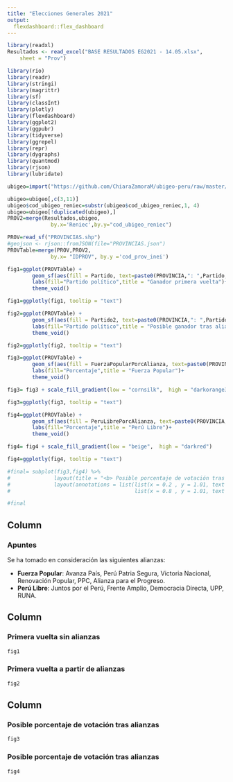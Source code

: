 ---
title: "Elecciones Generales 2021"
output: 
  flexdashboard::flex_dashboard
---

<style>                     
.navbar {
  background-color:#1e325c;
  border-color:#1e325c;
}
.navbar-brand {
color:white!important;
}
</style>  

```{r,include=FALSE}
library(readxl)
Resultados <- read_excel("BASE RESULTADOS EG2021 - 14.05.xlsx", 
    sheet = "Prov")
```

```{r,include=FALSE}
library(rio)
library(readr)
library(stringi)
library(magrittr)
library(sf)
library(classInt)
library(plotly)
library(flexdashboard)
library(ggplot2)
library(ggpubr)
library(tidyverse)
library(ggrepel)
library(repr)
library(dygraphs)
library(quantmod)
library(rjson)
library(lubridate)

ubigeo=import("https://github.com/ChiaraZamoraM/ubigeo-peru/raw/master/equivalencia-ubigeos-oti-concytec.csv")
```

```{r,include=FALSE}
ubigeo=ubigeo[,c(3,11)]
ubigeo$cod_ubigeo_reniec=substr(ubigeo$cod_ubigeo_reniec,1, 4)  
ubigeo=ubigeo[!duplicated(ubigeo),]
PROV2=merge(Resultados,ubigeo,
              by.x='Reniec',by.y="cod_ubigeo_reniec") 

```

```{r,include=FALSE}
PROV=read_sf("PROVINCIAS.shp")
#geojson <- rjson::fromJSON(file="PROVINCIAS.json")
PROVTable=merge(PROV,PROV2,
              by.x= "IDPROV", by.y ='cod_prov_inei')
```

```{r,include=FALSE}
fig1=ggplot(PROVTable) +
        geom_sf(aes(fill = Partido, text=paste0(PROVINCIA,": ",Partido," (",round(VotacionPorcVotos,1),"%)"))) +
        labs(fill="Partido político",title = "Ganador primera vuelta")+
        theme_void()

fig1=ggplotly(fig1, tooltip = "text")
```

```{r,include=FALSE}
fig2=ggplot(PROVTable) +
        geom_sf(aes(fill = Partido2, text=paste0(PROVINCIA,": ",Partido2," (",round(VotacionPorcVotos2,1),"%)"))) +
        labs(fill="Partido político",title = "Posible ganador tras alianzas")+
        theme_void()

fig2=ggplotly(fig2, tooltip = "text")
```

```{r,include=FALSE}
fig3=ggplot(PROVTable) +
        geom_sf(aes(fill = FuerzaPopularPorcAlianza, text=paste0(PROVINCIA," (",round(FuerzaPopularPorcAlianza,1),"%)"))) +
        labs(fill="Porcentaje",title = "Fuerza Popular")+
        theme_void()

fig3= fig3 + scale_fill_gradient(low = "cornsilk",  high = "darkorange3")

fig3=ggplotly(fig3, tooltip = "text")

fig4=ggplot(PROVTable) +
        geom_sf(aes(fill = PeruLibrePorcAlianza, text=paste0(PROVINCIA," (",round(PeruLibrePorcAlianza,1),"%)"))) +
        labs(fill="Porcentaje",title = "Perú Libre")+
        theme_void()

fig4= fig4 + scale_fill_gradient(low = "beige",  high = "darkred")

fig4=ggplotly(fig4, tooltip = "text")

#final= subplot(fig3,fig4) %>% 
#              layout(title = "<b> Posible porcentaje de votación tras alianzas </b>") %>% 
#              layout(annotations = list(list(x = 0.2 , y = 1.01, text = "Fuerza Popular", showarrow = F, xref='paper', yref='paper'),
#                                        list(x = 0.8 , y = 1.01, text = "Perú Libre", showarrow = F, xref='paper', yref='paper')))

#final
```
Column {data-width=120}
-------------------------------------

### Apuntes

Se ha tomado en consideración las siguientes alianzas:

* **Fuerza Popular**: Avanza País, Perú Patria Segura, Victoria Nacional, Renovación Popular, PPC, Alianza para el Progreso.
* **Perú Libre**: Juntos por el Perú, Frente Amplio, Democracia Directa, UPP, RUNA.

Column {data-width=440}
-------------------------------------
    
### Primera vuelta sin alianzas
    
```{r}
fig1
```

### Primera vuelta a partir de alianzas

```{r}
fig2
```
   
Column {data-width=440}
-------------------------------------
    
### Posible porcentaje de votación tras alianzas
    
```{r}
fig3
```
    
### Posible porcentaje de votación tras alianzas

```{r}
fig4
```

